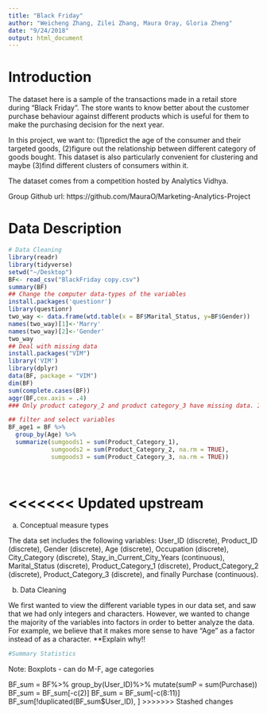 ```yaml
---
title: "Black Friday"
author: "Weicheng Zhang, Zilei Zhang, Maura Oray, Gloria Zheng"
date: "9/24/2018"
output: html_document
---
```

# Introduction 
The dataset here is a sample of the transactions made in a retail store during "Black Friday". The store wants to know better about the customer purchase behaviour against different products which is useful for them to make the purchasing decision for the next year. 

In this project, we want to: (1)predict the age of the consumer and their targeted goods, (2)figure out the relationship between different category of goods bought. This dataset is also particularly convenient for clustering and maybe (3)find different clusters of consumers within it.

The dataset comes from a competition hosted by Analytics Vidhya.

Group Github url: https://github.com/MauraO/Marketing-Analytics-Project

# Data Description
```r



# Data Cleaning
library(readr)
library(tidyverse)
setwd("~/Desktop")
BF<- read_csv("BlackFriday copy.csv")
summary(BF)
## Change the computer data-types of the variables
install.packages('questionr')
library(questionr)
two_way <- data.frame(wtd.table(x = BF$Marital_Status, y=BF$Gender))
names(two_way)[1]<-'Marry'
names(two_way)[2]<-'Gender'
two_way
## Deal with missing data
install.packages("VIM")
library('VIM')
library(dplyr)
data(BF, package = "VIM")
dim(BF)
sum(complete.cases(BF))
aggr(BF,cex.axis = .4)
### Only product category_2 and product category_3 have missing data. It is ok, for individual will not buy all categories. 

## filter and select variables
BF_age1 = BF %>%
  group_by(Age) %>%
  summarize(sumgoods1 = sum(Product_Category_1),
            sumgoods2 = sum(Product_Category_2, na.rm = TRUE),
            sumgoods3 = sum(Product_Category_3, na.rm = TRUE))

  
```
<<<<<<< Updated upstream
=======
a. Conceptual measure types

The data set includes the following variables: User_ID (discrete), Product_ID (discrete), Gender (discrete), Age (discrete), Occupation (discrete), City_Category (discrete), Stay_in_Current_City_Years (continuous), Marital_Status (discrete), Product_Category_1 (discrete), Product_Category_2 (discrete), Product_Category_3 (discrete), and finally Purchase (continuous). 

b. Data Cleaning

We first wanted to view the different variable types in our data set, and saw that we had only integers and characters. However, we wanted to change the majority of the variables into factors in order to better analyze the data. For example, we believe that it makes more sense to have "Age" as a factor instead of as a character. **Explain why!!
```r

#Summary Statistics
```
Note: Boxplots - can do M-F, age categories

BF_sum = BF%>%
  group_by(User_ID)%>%
  mutate(sumP = sum(Purchase))
BF_sum = BF_sum[-c(2)]
BF_sum = BF_sum[-c(8:11)]
BF_sum[!duplicated(BF_sum$User_ID), ]
>>>>>>> Stashed changes
